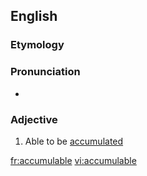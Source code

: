 ==English==

===Etymology===
{{suffix|accumulate|able|lang=en}}

===Pronunciation===
*{{a|US}} {{IPA|/ə.ˈkjum.jə.lə.bəl/|lang=en}}

===Adjective===
{{en-adj}}
# Able to be [[accumulated]]

[[fr:accumulable]]
[[vi:accumulable]]